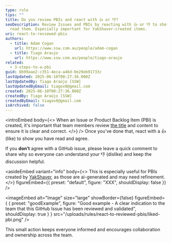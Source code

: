 ```yaml
---
type: rule
tips: ""
title: Do you review PBIs and react with 👍 or 👎?
seoDescription: Review Issues and PBIs by reacting with 👍 or 👎 to show you’ve
  read them. Especially important for YakShaver-created items.
uri: react-to-reviewed-pbis
authors:
  - title: Adam Cogan
    url: https://www.ssw.com.au/people/adam-cogan
  - title: Tiago Araujo
    url: https://www.ssw.com.au/people/tiago-araujo
related:
  - 3-steps-to-a-pbi
guid: 8b99aae2-c351-4eca-a46d-0e29eb91733c
lastUpdated: 2025-06-10T00:27:36.000Z
lastUpdatedBy: Tiago Araújo [SSW]
lastUpdatedByEmail: tiagov8@gmail.com
created: 2025-06-10T00:27:36.000Z
createdBy: Tiago Araújo [SSW]
createdByEmail: tiagov8@gmail.com
isArchived: false
---
```

<introEmbed
  body={<>
When an Issue or Product Backlog Item (PBI) is created, it's important that team members review [the title](/meaningful-pbi-titles) and content to ensure it is clear and correct.
  </>}
/>
Once you've done that, react with a 👍 (like) to show you have read and agree.

If you **don’t** agree with a GitHub issue, please leave a quick comment to share why so everyone can understand your 👎 (dislike) and keep the discussion helpful.


<asideEmbed
  variant="info"
  body={<>
    This is especially useful for PBIs created by [YakShaver](/https://yakshaver.ai), as those are ai-generated and may need refinement.
  </>}
  figureEmbed={{
    preset: "default",
    figure: "XXX",
    shouldDisplay: false
  }}
/>

<imageEmbed
  alt="Image"
  size="large"
  showBorder={false}
  figureEmbed={ {
    preset: "goodExample",
    figure: "Good example - A clear indication to the team that this GitHub Issue has been reviewed and validated",
    shouldDisplay: true
  } }
  src="/uploads/rules/react-to-reviewed-pbis/liked-pbi.png"
/>


This small action keeps everyone informed and encourages collaboration and ownership across the team.
